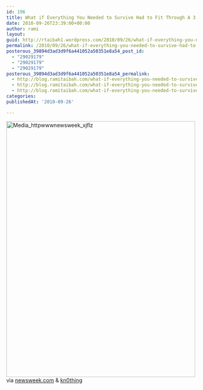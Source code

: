 ```yaml
---
id: 196
title: What if Everything You Needed to Survive Had to Fit Through A 3 Inch Wide Hole?
date: 2010-09-26T23:39:00+00:00
author: rami
layout: 
guid: http://rtaibah1.wordpress.com/2010/09/26/what-if-everything-you-needed-to-survive-had-to-fit-through-a-3-inch-wide-hole
permalink: /2010/09/26/what-if-everything-you-needed-to-survive-had-to-fit-through-a-3-inch-wide-hole/
posterous_39894d3ad3d9f6a441052a50351e8a54_post_id:
  - "29029179"
  - "29029179"
  - "29029179"
posterous_39894d3ad3d9f6a441052a50351e8a54_permalink:
  - http://blog.ramitaibah.com/what-if-everything-you-needed-to-survive-had
  - http://blog.ramitaibah.com/what-if-everything-you-needed-to-survive-had
  - http://blog.ramitaibah.com/what-if-everything-you-needed-to-survive-had
categories:
publishedAt: '2010-09-26'

---
```

<div class="posterous_bookmarklet_entry">
  <div class='p_embed p_image_embed'>
    <a href="http://139.59.20.41/wp-content/uploads/2011/12/media_httpwwwnewsweek_xjflz-scaled1000.jpg"><img alt="Media_httpwwwnewsweek_xjflz" height="677" src="http://139.59.20.41/wp-content/uploads/2011/12/media_httpwwwnewsweek_xjflz-scaled1000.jpg?w=221" width="500" /></a>
  </div>
  
  <div class="posterous_quote_citation">
    via <a href="http://www.newsweek.com/2010/09/13/back-story-think-of-the-miners.html">newsweek.com</a>&nbsp;& <a href="twitter.com/kn0thing" target="_blank">kn0thing</a>
  </div>
  
  <p>
    &nbsp;
  </p>
</div>
